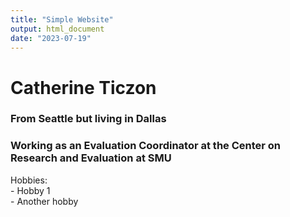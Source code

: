 ---
title: "Simple Website"
output: html_document
date: "2023-07-19"
---

# Catherine Ticzon

### From Seattle but living in Dallas  
### Working as an Evaluation Coordinator at the Center on Research and Evaluation at SMU  

Hobbies:   
  - Hobby 1  
  - Another hobby  